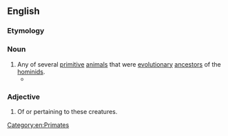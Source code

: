 ==English==

===Etymology===
{{prefix|en|proto|hominid}}

===Noun===
{{wikipedia|Protohominids}}
{{en-noun}}

# Any of several [[primitive]] [[animal]]s that were [[evolutionary]] [[ancestor]]s of the [[hominid]]s.
#* {{quote-book|1=en|year=1981|author=William Irwin Thompson|authorlink=William Irwin Thompson|title=The Time Falling Bodies Take to Light: Mythology, Sexuality and the Origins of Culture|publisher=Rider/Hutchinson & Co.|location=London|page=193|passage=Although the ethological studies of chimpanzees cannot present us with a picture of the life of the '''protohominids''', they can give us some insights into what these conditions may have been like.}}

===Adjective===
{{en-adj|-}}

# Of or pertaining to these creatures.

[[Category:en:Primates]]